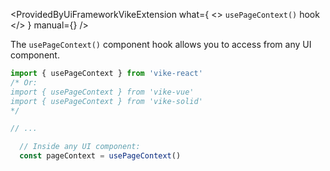 

<ProvidedByUiFrameworkVikeExtension
  what={
    <>
      <code>usePageContext()</code> hook
    </>
  }
  manual={<Link href="/pageContext-anywhere" />}
/>

The `usePageContext()` component hook allows you to access <Link href="/pageContext" noBreadcrumb /> from any UI
component.

```js
import { usePageContext } from 'vike-react'
/* Or:
import { usePageContext } from 'vike-vue'
import { usePageContext } from 'vike-solid'
*/

// ...

  // Inside any UI component:
  const pageContext = usePageContext()
```
